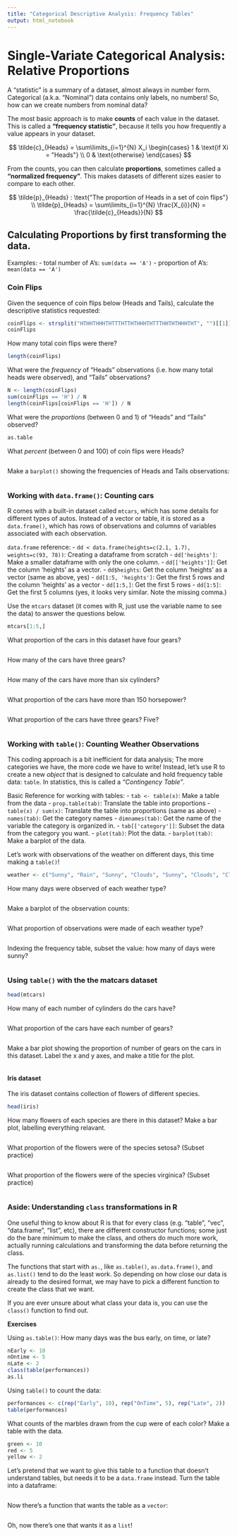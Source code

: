 ```yaml
---
title: "Categorical Descriptive Analysis: Frequency Tables"
output: html_notebook
---
```



# Single-Variate Categorical Analysis: Relative Proportions


A "statistic" is a summary of a dataset, almost always in number form.  
Categorical (a.k.a. "Nominal") data contains only labels, no numbers!
So, how can we create numbers from nominal data?

The most basic approach is to make **counts** of each value in the dataset. 
This is called a **"frequency statistic"**, because it tells you how frequently
a value appears in your dataset.

$$  
\tilde{c}_{Heads} = \sum\limits_{i=1}^{N} X_i 
\begin{cases} 
1 & \text{if Xi = "Heads"} \\
0 & \text{otherwise}
\end{cases}
$$
  

From the counts, you can then calculate **proportions**, sometimes called a 
**"normalized frequency"**.  This makes datasets of different sizes easier to
compare to each other.


$$  
\tilde{p}_{Heads} : \text{"The proportion of Heads in a set of coin flips"} \\
\tilde{p}_{Heads} = \sum\limits_{i=1}^{N} \frac{X_{i}}{N} = \frac{\tilde{c}_{Heads}}{N}
$$

## Calculating Proportions by first transforming the data.


Examples:
 - total number of A's: `sum(data == 'A')`
 - proportion of A's:  `mean(data == 'A')`


### Coin Flips

Given the sequence of coin flips below (Heads and Tails), 
calculate the descriptive statistics requested:
```r
coinFlips <- strsplit("HTHHTHHHTHTTTHTTHTHHHTHTTTHHTHTHHHTHT", "")[[1]]
coinFlips
```

How many total coin flips were there?
```r
length(coinFlips)
```

What were the *frequency* of "Heads" observations (i.e. how many total heads were observed), and "Tails" observations?
```r
N <- length(coinFlips)
sum(coinFlips == 'H') / N
length(coinFlips[coinFlips == 'H']) / N
```

What were the *proportions* (between 0 and 1) of "Heads" and "Tails" observed?
```r
as.table
```

What *percent* (between  0 and 100) of coin flips were Heads?
```r

```

Make a `barplot()` showing the frequencies of Heads and Tails observations:
```r

```


### Working with `data.frame()`: Counting cars

R comes with a built-in dataset called `mtcars`, which has
some details for different types of autos.  Instead of a vector or table, it
is stored as a `data.frame()`, which has rows of observations and columns of variables
associated with each observation. 

`data.frame` reference:
  - `dd < data.frame(heights=c(2.1, 1.7), weights=c(93, 78))`: Creating a dataframe from scratch
  - `dd['heights']`: Make a smaller dataframe with only the one column.
  - `dd[['heights']]`: Get the column 'heights' as a vector.
  - `dd$heights`: Get the column 'heights' as a vector (same as above, yes)
  - `dd[1:5, 'heights']`: Get the first 5 rows and the column 'heights' as a vector
  - `dd[1:5,]`: Get the first 5 rows
  - `dd[1:5]`: Get the first 5 columns (yes, it looks very similar.  Note the missing comma.)
  
  

Use the `mtcars` dataset (it comes with R, just use the variable name to see the data) to answer the questions below.
```r
mtcars[1:5,]
```



What proportion of the cars in this dataset have four gears?
```r

```


How many of the cars have three gears?
```r

```

How many of the cars have more than six cylinders?
```r

```


What proportion of the cars have more than 150 horsepower?
```r

```


What proportion of the cars have three gears?  Five?
```r

```



### Working with `table()`: Counting Weather Observations

This coding approach is a bit inefficient for data analysis; The more categories we have, the more code we have to write!
Instead, let's use R to create a new *object* that is designed to calculate and hold frequency table data:  `table`.
In statistics, this is called a *"Contingency Table"*.

Basic Reference for working with tables:
  - `tab <- table(x)`: Make a table from the data
  - `prop.table(tab)`: Translate the table into proportions
  - `table(x) / sum(x)`: Translate the table into proportions  (same as above)
  - `names(tab)`: Get the category names
  - `dimnames(tab)`: Get the name of the variable the category is organized in.
  - `tab[['category']]`: Subset the data from the category you want.
  - `plot(tab)`: Plot the data.
  - `barplot(tab)`: Make a barplot of the data.
  

Let's work with observations of the weather on different days, this time making a `table()`!
```r
weather <- c("Sunny", "Rain", "Sunny", "Clouds", "Sunny", "Clouds", "Clouds", "Sunny", "Sunny", "Sunny", "Sunny", "Sunny",  "Rain", "Sunny",  "Rain", "Clouds", "Clouds", "Clouds", "Clouds", "Sunny", "Sunny", "Sunny", "Clouds", "Sunny",  "Rain", "Sunny")
```


How many days were observed of each weather type?
```r

```

Make a barplot of the observation counts:
```r

```


What proportion of observations were made of each weather type?
```r

```


Indexing the frequency table, subset the value: how many  of days were sunny?
```r

```




### Using `table()` with the the matcars dataset

```r
head(mtcars)
```

How many of each number of cylinders do the cars have?
```r

```


What proportion of the cars have each number of gears?
```r

```


Make a bar plot showing the proportion of number of gears on
the cars in this dataset.  Label the x and y axes, and make a title for the plot.  
```r

```


#### Iris dataset

The iris dataset contains collection of flowers of different
species.  


```r
head(iris)
```


How many flowers of each species are there in this dataset?
Make a bar plot, labelling everything relavant.
```r

```


What proportion of the flowers were of the species setosa?
(Subset practice)
```r

```


What proportion of the flowers were of the species virginica?
(Subset practice)
```r

```


### Aside: Understanding `class` transformations in R

One useful thing to know about R is that for every class (e.g. "table", "vec", "data.frame", "list", etc), 
there are different constructor functions; some just do the bare minimum to make the class,
and others do much more work, actually running calculations and transforming the data before
returning the class.  

The functions that start with `as.`, like `as.table()`, `as.data.frame()`, and `as.list()`
tend to do the least work.  So depending on how close our data is already to the desired
format, we may have to pick a different function to create the class that we want.

If you are ever unsure about what class your data is, you can use the `class()`
function to find out.
  
**Exercises**


Using `as.table()`: How many days was the bus early, on time, or late?
```r
nEarly <- 10
nOntime <- 5
nLate <- 2
class(table(performances))
as.li
```



Using `table()` to count the data: 
```r
performances <- c(rep("Early", 10), rep("OnTime", 5), rep("Late", 2))
table(performances)
```

What counts of the marbles drawn from the cup were of each color?  Make a table with the data.
```r
green <- 10
red <- 5
yellow <- 2

```


Let's pretend that we want to give this table to a function that doesn't understand
tables, but needs it to be a `data.frame` instead.  Turn the table into a dataframe:
```r

```


Now there's a function that wants the table as a `vector`:
```r

```


Oh, now there's one that wants it as a `list`!
```r

```

